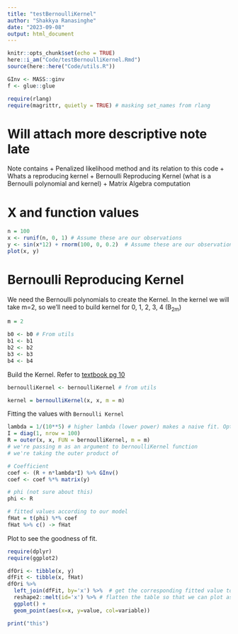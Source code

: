 ```yaml
---
title: "testBernoulliKernel"
author: "Shakkya Ranasinghe"
date: "2023-09-08"
output: html_document
---
```


```r
knitr::opts_chunk$set(echo = TRUE)
here::i_am("Code/testBernoulliKernel.Rmd")
source(here::here("Code/utils.R"))

GInv <- MASS::ginv
f <- glue::glue

require(rlang)
require(magrittr, quietly = TRUE) # masking set_names from rlang

```

# Will attach more descriptive note late

Note contains 
  + Penalized likelihood method and its relation to this code 
  + Whats a reproducing kernel 
  + Bernoulli Reproducing Kernel (what is a Bernoulli polynomial and kernel) 
  + Matrix Algebra computation

# X and function values 
```r
n = 100
x <- runif(n, 0, 1) # Assume these are our observations
y <- sin(x*12) + rnorm(100, 0, 0.2)  # Assume these are our observations
plot(x, y)
```



# Bernoulli Reproducing Kernel

We need the Bernoulli polynomials to create the Kernel. In the kernel we will take m=2, so we'll need to build kernel for 0, 1, 2, 3, 4 (B~2m~)

```r
m = 2

b0 <- b0 # From utils
b1 <- b1
b2 <- b2
b3 <- b3
b4 <- b4
```

Build the Kernel. Refer to [textbook pg 10](https://arxiv.org/pdf/2308.13905.pdf)

```r
bernoulliKernel <- bernoulliKernel # from utils

kernel = bernoulliKernel(x, x, m = m)
```


Fitting the values with `Bernoulli Kernel`

```r
lambda = 1/(10**5) # higher lambda (lower power) makes a naive fit. Optimal is around 5. Even lower lambda would make a jagged fit (exact fit to each observation)
I = diag(1, nrow = 100)
R = outer(x, x, FUN = bernoulliKernel, m = m)
# we're passing m as an argument to bernoulliKernel function
# we're taking the outer product of 

# Coefficient
coef <- (R + n*lambda*I) %>% GInv()
coef <- coef %*% matrix(y)

# phi (not sure about this)
phi <- R

# fitted values according to our model
fHat = t(phi) %*% coef
fHat %>% c() -> fHat
```

Plot to see the goodness of fit.

```r
require(dplyr)
require(ggplot2)

dfOri <- tibble(x, y)
dfFit <- tibble(x, fHat)
dfOri %>% 
  left_join(dfFit, by='x') %>%  # get the corresponding fitted value to x
  reshape2::melt(id='x') %>% # flatten the table so that we can plot as one variable but two groups
  ggplot() + 
  geom_point(aes(x=x, y=value, col=variable))

```
```r
print("this")
```

